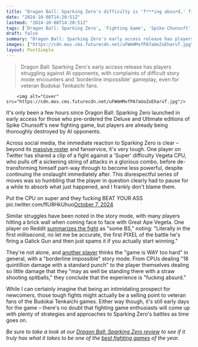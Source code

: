 ```yaml
---
title: "Dragon Ball: Sparking Zero's difficulty is 'f***ing absurd,' fighting game fans say as CPU opponents pull off long combos, and one story mode fight is 'some BS'"
date: "2024-10-08T14:20:51Z"
lastmod: "2024-10-08T14:20:51Z"
tags: ['Dragon Ball: Sparking Zero', 'Fighting Game', 'Spike Chunsoft', 'Early Access', 'Budokai Tenkaichi', 'PC', 'PlayStation 5', 'Xbox Series X/S']
draft: false
summary: "Dragon Ball: Sparking Zero's early access release has players struggling against AI opponents, with complaints of difficult story mode encounters and 'borderline impossible' gameplay, even for veteran Budokai Tenkaichi fans."
images: ["https://cdn.mos.cms.futurecdn.net/uFWmHMxfPA7aUoZxEharvT.jpg"]
layout: PostSimple
---
```

> Dragon Ball: Sparking Zero's early access release has players struggling against AI opponents, with complaints of difficult story mode encounters and 'borderline impossible' gameplay, even for veteran Budokai Tenkaichi fans.


        <img alt="Cover" src="https://cdn.mos.cms.futurecdn.net/uFWmHMxfPA7aUoZxEharvT.jpg"/>
        
It's only been a few hours since Dragon Ball: Sparking Zero launched in early access for those who pre-ordered the Deluxe and Ultimate editions of Spike Chunsoft's new fighting game, but players are already being thoroughly destroyed by AI opponents.

Across social media, the immediate reaction to Sparking Zero is clear – beyond its [<u>massive roster</u>](https://www.gamesradar.com/games/fighting/dragon-ball-sparking-zero-full-roster-at-launch-will-include-182-fighters-with-20-gokus-15-vegetas-and-naturally-just-one-lonely-krillin/) and fanservice, it's very tough. One player on Twitter has shared a clip of a fight against a 'Super' difficulty Vegeta CPU, who pulls off a sickening string of attacks in a glorious combo, before de-transforming himself part-way through to become less powerful, despite continuing the onslaught immediately after. This disrespectful series of moves was so humbling that the player in question clearly had to pause for a while to absorb what just happened, and I frankly don't blame them.

Put the CPU on super and they fucking BEAT YOUR ASS pic.twitter.com/flU8HkUhuo[October 7, 2024](https://twitter.com/Daboyui/status/1843426328932196671)

Similar struggles have been noted in the story mode, with many players hitting a brick wall when coming face to face with Great Ape Vegeta. One player on Reddit [<u>summarizes the fight</u>](https://www.reddit.com/r/SparkingZero/comments/1fymiel/great_ape_vegeta_fight_is_some_bs/?utm_source=share&utm_medium=web3x&utm_name=web3xcss&utm_term=1&utm_content=share_button) as "some BS," noting: "Literally in the first millisecond, no let me be accurate, the first PIXEL of the battle he's firing a Galick Gun and then just spams it if you actually start winning." 

They're not alone, and [<u>another player</u>](https://www.reddit.com/r/SparkingZero/comments/1fymqby/okay_this_game_is_way_too_hard/?utm_source=share&utm_medium=web3x&utm_name=web3xcss&utm_term=1&utm_content=share_button) thinks the "game is WAY too hard" in general, with a "borderline impossible" story mode. From CPUs dealing "18 quintillion damage with a standard punch" to the player themselves dealing so little damage that they "may as well be standing there with a straw shooting spitballs," they conclude that the experience is "fucking absurd."

While I can certainly imagine that being an intimidating prospect for newcomers, those tough fights might actually be a selling point to veteran fans of the Budokai Tenkaichi games. Either way though, it's still early days for the game – there's no doubt that fighting game enthusiasts will come up with plenty of strategies and approaches to Sparking Zero's battles as time goes on. 

*Be sure to take a look at our *[<u><em>Dragon Ball: Sparking Zero review</em></u>](https://www.gamesradar.com/games/fighting/dragon-ball-sparking-zero-review/)* to see if it truly has what it takes to be one of the *[<u><em>best fighting games</em></u>](https://www.gamesradar.com/best-fighting-games/)* of the year.*
        